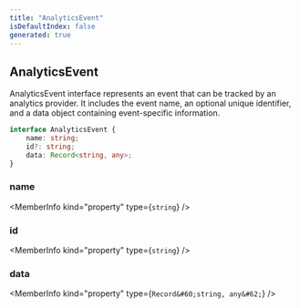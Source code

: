 ```yaml
---
title: "AnalyticsEvent"
isDefaultIndex: false
generated: true
---
```



<!-- This file was generated from the CommandKit source. Do not modify. Instead, re-run the "docgen" script -->


## AnalyticsEvent

<GenerationInfo sourceFile="packages/commandkit/src/analytics/analytics-provider.ts" sourceLine="7" packageName="commandkit" />

AnalyticsEvent interface represents an event that can be tracked by an analytics provider.
It includes the event name, an optional unique identifier, and a data object containing event-specific information.

```ts title="Signature"
interface AnalyticsEvent {
    name: string;
    id?: string;
    data: Record<string, any>;
}
```

<div className="members-wrapper">

### name

<MemberInfo kind="property" type={`string`}   />


### id

<MemberInfo kind="property" type={`string`}   />


### data

<MemberInfo kind="property" type={`Record&#60;string, any&#62;`}   />




</div>
